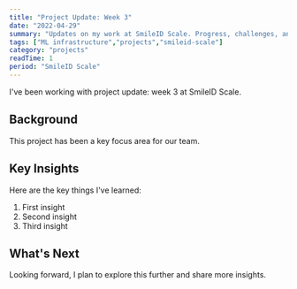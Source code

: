 ```yaml
---
title: "Project Update: Week 3"
date: "2022-04-29"
summary: "Updates on my work at SmileID Scale. Progress, challenges, and lessons learned."
tags: ["ML infrastructure","projects","smileid-scale"]
category: "projects"
readTime: 1
period: "SmileID Scale"
---
```


I've been working with project update: week 3 at SmileID Scale.

## Background

This project has been a key focus area for our team.

## Key Insights

Here are the key things I've learned:

1. First insight
2. Second insight
3. Third insight

## What's Next

Looking forward, I plan to explore this further and share more insights.

